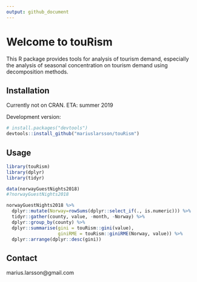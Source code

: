 ```yaml
---
output: github_document
---
```


# Welcome to touRism

This R package provides tools for analysis of tourism demand, especially the analysis of seasonal concentration on tourism demand using decomposition methods.

## Installation

Currently not on CRAN. ETA: summer 2019
 
Development version:
 
```r 
# install.packages("devtools")
devtools::install_github("mariuslarsson/touRism")
```

## Usage

```r
library(touRism)
library(dplyr)
library(tidyr)

data(norwayGuestNights2018)
#?norwayGuestNights2018

norwayGuestNights2018 %>% 
  dplyr::mutate(Norway=rowSums(dplyr::select_if(., is.numeric))) %>% 
  tidyr::gather(county, value, -month, -Norway) %>%
  dplyr::group_by(county) %>% 
  dplyr::summarise(gini = touRism::gini(value),
                   giniRME = touRism::giniRME(Norway, value)) %>% 
  dplyr::arrange(dplyr::desc(gini))


```


## Contact

marius.larsson@gmail.com
